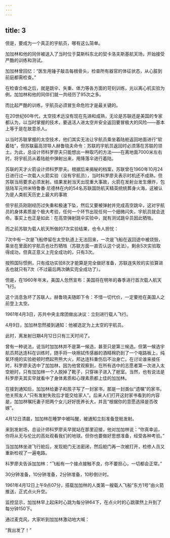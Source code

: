 ```yaml
---
---
---
```

title: 3
---



但是，要成为一个真正的宇航员，哪有这么简单。

加加林和他的同伴被送入了当时位于莫斯科东北的契卡洛夫斯基航天场，开始接受严酷的训练和测试。

加加林曾回忆：“医生用锤子敲击每根骨头，检查所有器官的体征状态，从心脏到前庭都需检查。”

在检查合格之后，就是跳伞、失重、体力等各方面的苛刻训练，光以离心机实验为例，加加林和他的同伴们就一共经历了95次之多。

而比起严酷的训练，宇航员必须冒生命危险才是最关键的。

在20世纪60年代，太空技术远没有现在先进和成熟，无论是苏联还是美国的专家都认为，以当时掌握的技术，要送活人进太空并安全返回要冒极大的风险——基本上等于是在故意杀人。

以当时苏联掌握的太空技术，他们其实无法让宇航员乘坐着陆舱返回地面进行“软着陆”，但苏联最高领导人赫鲁晓夫命令：苏联的宇航员返回时必须落在苏联的领土。为此，总设计师科罗廖夫只能想出一种取巧的方法——在离地面7000米左右时，将宇航员从着陆舱中弹射出来，用降落伞进行着陆。

苏联的天才火箭设计师科罗廖夫。根据后来揭秘的档案，苏联曾在1960年10月24日进行过一次载人火箭实验（没有宇航员），当时科罗廖夫表示时机还不成熟，但苏联当局要求必须发射。结果发射当天出现重大事故，火箭在发射台发生爆炸，包括陆军元帅米特鲁番·尼德林在内的54名苏联国防航天精英统统葬身火海，这被认为是人类航天历史上最大的事故



但宇航员刚刚经历过失重和极速下坠，然后又要被弹射并完成高空跳伞，这对宇航员的身体素质是个极大考验，任何一个环节出现任何一个细微闪失，宇航员就会送命。事实上也正是如此：在高空弹射跳伞实验中，就有测试跳伞员因此牺牲。

而之前苏联为载人航天所做的7次实验结果，也令人担忧：

7次中有一次是飞船停留在太空轨道上无法回来，一次是飞船在返回途中被烧毁，乘坐在里面的宇航员也壮烈牺牲（苏联方面一直否认这个说法）。剩余5次实验取得成功，但真正意义上完全成功的，只有3次。

按照国际惯例，只有成功实验8次才能算是完全做好准备，苏联连失败的实验算进去也就只有7次（不过最后两次确实完全成功了）。

但是，在1960年年末，美国人忽然宣布：美国将在明年的春季进行首次载人航天飞行。

这个消息急坏了苏联人。赫鲁晓夫随即下令：不惜一切代价，一定要抢在美国人之前登上太空。

1961年4月3日，苏共中央主席团做出决议：立刻进行载人飞行。

4月9日，加加林忽然接到通知：他被选定为上太空的宇航员。

此时，离发射日期4月12日只有三天时间了。

曾有一种说法，说当时加加林并不是第一候选，甚至只是第三候选。但第一候选宇航员邦达连科在训练时，随手将一块擦拭传感器的酒精棉扔到了一个电路板上，纯氧环境的实验舱顿时燃起熊熊大火，邦达连科重伤后不治身亡。在讨论谁来接任时，科罗廖夫选中了加加林，因为他曾观察到，在所有选中的志愿者第一次进入太空舱时，只有加加林一个人脱掉了靴子，只穿袜子进入了舱室。当然，也有说法是科罗廖夫其实早就看中了身体素质和心理素质都上佳的加加林。

在接到通知后，加加林给妻子和孩子写了一封家书，那是一封类似“遗嘱”的家书，他关照友人“只有发射失败后才能交给家人”。后来人们打开这封家书看到的内容是，加加林嘱托妻子把两个女儿好好抚养长大，并且“根据你的意愿选择是否改嫁”。

4月12日清晨，加加林在睡梦中被叫醒，被通知立刻准备登舱发射。

来到发射场，总设计师科罗廖夫早就站在那里迎接，他对加加林说：“你真幸运，你将从无与伦比的高处观看我们的地球。但你也要做好思想准备，经受各种考验。”

当加加林坐进飞行舱后，发现舱门无法密闭，然后舱门再一次被打开，检修人员又重新检视了一遍电路。

科罗廖夫告诉加加林：“飞船有一个接点接触不良，你不要担心，一切都会正常。”

30分钟准备，10分钟准备，2分钟准备，10秒倒计时。

1961年4月12日上午9点07分，搭载加加林的人类第一艘载人飞船“东方1号”由火箭推送，正式点火升空。

监控显示，加加林早上起床时心跳为每分钟64下，在点火时的心跳骤然上升到了每分钟150下。

通过麦克风，大家听到加加林激动地大喊：

“我出发了！”